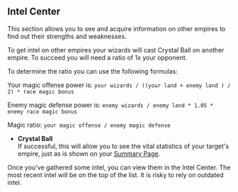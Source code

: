 ## Intel Center

This section allows you to see and acquire information on other empires to find out their strengths and weaknesses.

To get intel on other empires your wizards will cast Crystal Ball on another empire. To succeed you will need a ratio of 1x your opponent.

To determine the ratio you can use the following formulas:

Your magic offense power is: `your wizards / ((your land + enemy land ) / 2) * race magic bonus`

Enemy magic defense power is: `enemy wizards / enemy land * 1.05 * enemy race magic bonus`

Magic ratio: `your magic offense / enemy magic defense`

- **Crystal Ball**  
  If successful, this will allow you to see the vital statistics of your target's empire, just as is shown on your [Summary Page](/Information/empire-summary).

Once you've gathered some intel, you can view them in the Intel Center. The most recent intel will be on the top of the list. It is risky to rely on outdated intel.
